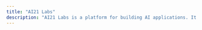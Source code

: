 ```yaml
---
title: "AI21 Labs"
description: "AI21 Labs is a platform for building AI applications. It provides a suite of tools and guides for building AI applications and training models. AI21 Labs helps developers and businesses use cutting-edge language models, with no NLP expertise required. Access powerful language models using an API that makes you smile"
---
```


<Libraries title="AI21 Studio" description="AI21 Studio is a platform for building AI applications that comprehend and generate natural language, powered by AI21 Labs' cutting-edge language models">
  <Library
    name="AI21 Studio Home "
    description="Hit the ground running with pre-made examples or build your own"
    href="https://studio.ai21.com/overview"
  />
  <Library
    name="AI21 Studio Playground"
    description="Playground is a place to experiment with AI21 Studio's language models"
    href="https://studio.ai21.com/playground/"
  />
  <Library
    name="AI21 Studio Documentation"
    description="Documentation for AI21 Studio"
    href="https://docs.ai21.com/"
  />
  <Library
    name="AI21 Studio API Reference Sandbox "
    description="API Reference Sandbox for AI21 Studio"
    href="https://docs.ai21.com/reference/completion"
  />
  <Library
    name="AI21 Studio Prompt Engineering"
    description="Learn prompt engineering for LLMs"
    href="https://docs.ai21.com/docs/prompt-engineering"
  />
  <Library
    name="AI21 Studio Custom Models"
    description="Custom models are fine-tuned for optimal performance on a training set of examples representing a specific task."
    href="https://docs.ai21.com/docs/custom-models"
  />
  <Library
    name="AI21 Studio Recipes"
    description="Interactive guides to help you get started with different concepts and tasks"
    href="https://docs.ai21.com/recipes"
  />
</Libraries>

<Libraries title="AI21 Labs - Boilerplates" description="Boilerplates to help you get started">
  <Library
    name="AI21xStreamlit boilerplate"
    language="Python"
    description="This boilerplaye will help you get started with AI21 and Streamlit"
    href="https://github.com/lablab-ai/ai21-streamlit-boilerplate"
  />
  <Library
    name="Replit boilerplate"
    language="Python"
    description="Create Replit application with AI21 API"
    href="https://replit.com/@ezzcodeezzlife/AI21-boilerplate?v=1"
  />
</Libraries>

<Libraries title="AI21 Labs - Tutorials" description="Written guides to help you get started">
  <Library
    name="Sentiment analysis of hotel reviews"
    language="Python"
    description="Extract insights from hotel reviews"
    href="https://www.ai21.com/blog/build-a-dashboard-based-on-freeform-sentiment-analysis-of-hotel-reviews"
  />
  <Library
    name="Building a CV profile generator"
    language="Python"
    description="Create a CV profile generator"
    href="https://www.ai21.com/blog/building-cv-profile-generator-using-ai21-studio"
  />
  <Library
    name="Video: Using AI21 studio to generate a CV profile"
    language="Python"
    description="Create a CV profile generator"
    href="https://www.youtube.com/watch?v=LcLi2M8M7II&ab_channel=AI21Studio"
  />
  <Library
    name="AI21 Labs tutorial: how to use AI21 Labs API?"
    description="How to use AI21 Labs API in your project to build awesome applications"
    language="Python"
    href="https://lablab.ai/t/how-to-use-ai21labs"
  />
  <Library
    name="AI21 Labs tutorial: how to adopt AI21 to your AI project"
    description="How to adopt AI21 tech to your AI project"
    href="https://lablab.ai/t/ai21-labs-tutorial-how-to-adopt-ai21-to-your-ai-project"
  /> 
</Libraries>

<Libraries title="AI21 Labs" description="Most important links to get started" id="boilerplates">
  <Library
    name="AI21 Website"
    description="Homepage for AI21 Labs"
    href="https://www.ai21.com/"
  />
  <Library
    name="AI21 Publications"
    description="Research & More"
    href="https://www.ai21.com/blog"
  />
  <Library
    name="AI21 Announcements"
    description="Recent announcements from AI21 Labs"
    href="https://www.ai21.com/category/announcements"
  />
  <Library
    name="AI21 Talks"
    description="Talks and presentations from AI21 Labs"
    href="https://www.ai21.com/category/talks"
  />
</Libraries>



